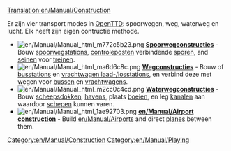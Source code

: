[[Translation:en/Manual/Construction]]
{{nl/Manual/Inhoudsopgave}}

Er zijn vier transport modes in [[nl/Manual/Main Page|OpenTTD]]: spoorwegen, weg, waterweg en lucht. Elk heeft zijn eigen contructie methode.


*[[File:en/Manual/Manual html m772c5b23.png]] '''[[nl/Manual/Spoorwegconstructies|Spoorwegconstructies]]''' - Bouw [[nl/Manual/Spoorwegstation|spoorwegstations]], [[nl/Manual/Controleposten|controleposten]] verbindende [[nl/Manual/Bouw sporen|sporen]], and [[nl/Manual/Seinen|seinen]] voor [[nl/Manual/Treinen|treinen]].
*[[File:en/Manual/Manual html ma6d6c8c.png]] '''[[nl/Manual/Wegconstructies|Wegconstructies]]''' - Bouw of [[en/Manual/Loading Bays#bus-loading-bay|busstations]] en [[en/Manual/Loading Bays#lorry-loading-bay|vrachtwagen laad-/losstations]], en verbind deze met wegen voor [[nl/Manual/Base Set/Road Vehicles/Bussen|bussen]] en [[nl/Manual/Wegvoertuigen|vrachtwagens]].
*[[File:en/Manual/Manual html m2cc0c4cd.png]] '''[[nl/Manual/Waterwegconstructies|Waterwegconstructies]]''' - Bouw [[nl/Manual/Bouw dok|scheepsdokken]], [[nl/Manual/Bouw haven|havens]], plaats [[nl/Manual/Plaats boeien|boeien]], en leg [[en/Manual/Water Transport Tiles|kanalen]] aan waardoor [[nl/Manual/Schepen|schepen]] kunnen varen.
*[[File:en/Manual/Manual html 1ae92703.png]] '''[[en/Manual/Airport construction]]''' - Build [[en/Manual/Airports]] and direct [[en/Manual/Aircraft|planes]] between them.

[[Category:en/Manual/Construction]]
[[Category:en/Manual/Playing]]